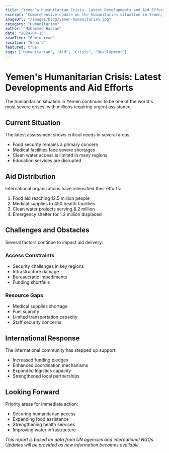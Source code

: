```yaml
---
title: "Yemen's Humanitarian Crisis: Latest Developments and Aid Efforts"
excerpt: "Comprehensive update on the humanitarian situation in Yemen, including aid distribution and ongoing challenges"
imageUrl: "/images/blog/yemen-humanitarian.jpg"
category: "Humanitarian"
author: "Mohammed Hassan"
date: "2024-04-15"
readTime: "6 min read"
location: "Sana'a"
featured: true
tags: ["Humanitarian", "Aid", "Crisis", "Development"]
---
```


# Yemen's Humanitarian Crisis: Latest Developments and Aid Efforts

The humanitarian situation in Yemen continues to be one of the world's most severe crises, with millions requiring urgent assistance.

## Current Situation

The latest assessment shows critical needs in several areas:

- Food security remains a primary concern
- Medical facilities face severe shortages
- Clean water access is limited in many regions
- Education services are disrupted

## Aid Distribution

International organizations have intensified their efforts:

1. Food aid reaching 12.5 million people
2. Medical supplies to 450 health facilities
3. Clean water projects serving 8.2 million
4. Emergency shelter for 1.2 million displaced

## Challenges and Obstacles

Several factors continue to impact aid delivery:

### Access Constraints
- Security challenges in key regions
- Infrastructure damage
- Bureaucratic impediments
- Funding shortfalls

### Resource Gaps
- Medical supplies shortage
- Fuel scarcity
- Limited transportation capacity
- Staff security concerns

## International Response

The international community has stepped up support:

- Increased funding pledges
- Enhanced coordination mechanisms
- Expanded logistics capacity
- Strengthened local partnerships

## Looking Forward

Priority areas for immediate action:

- Securing humanitarian access
- Expanding food assistance
- Strengthening health services
- Improving water infrastructure

*This report is based on data from UN agencies and international NGOs. Updates will be provided as new information becomes available.* 